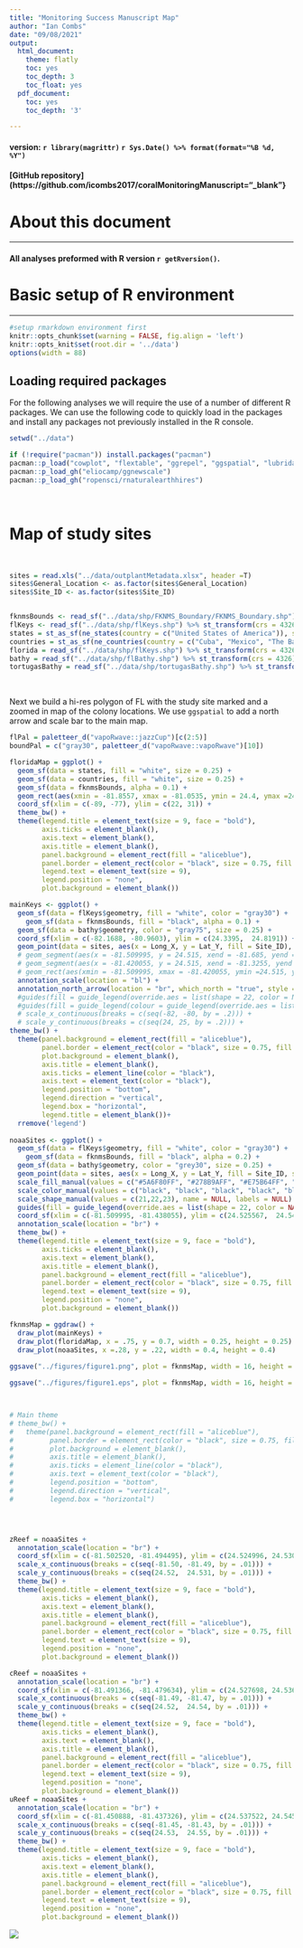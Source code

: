 ```yaml
---
title: "Monitoring Success Manuscript Map"
author: "Ian Combs"
date: "09/08/2021"
output:
  html_document:
    theme: flatly
    toc: yes
    toc_depth: 3
    toc_float: yes
  pdf_document:
    toc: yes
    toc_depth: '3'

---
```



#### version: `r library(magrittr)` `r Sys.Date() %>% format(format="%B %d, %Y")`

#### [GitHub repository](https://github.com/icombs2017/coralMonitoringManuscript="_blank"}

# About this document
***
#### All analyses preformed with R version `r getRversion()`.


# Basic setup of R environment
***

```r
#setup rmarkdown environment first
knitr::opts_chunk$set(warning = FALSE, fig.align = 'left')
knitr::opts_knit$set(root.dir = '../data')
options(width = 88)
```

## Loading required packages
For the following analyses we will require the use of a number of different R packages. We can use the following code to quickly load in the packages and install any packages not previously installed in the R console.

```r
setwd("../data")

if (!require("pacman")) install.packages("pacman")
pacman::p_load("cowplot", "flextable", "ggrepel", "ggspatial", "lubridate", "officer", "paletteer", "patchwork", "rgdal", "rnaturalearth", "sf", "tidyverse", "gdata", "rgeos", "ggpubr")
pacman::p_load_gh("eliocamp/ggnewscale")
pacman::p_load_gh("ropensci/rnaturalearthhires")
```
<br>

# Map of study sites

<br>

```r
sites = read.xls("../data/outplantMetadata.xlsx", header =T)
sites$General_Location <- as.factor(sites$General_Location)
sites$Site_ID <- as.factor(sites$Site_ID)


fknmsBounds <- read_sf("../data/shp/FKNMS_Boundary/FKNMS_Boundary.shp") %>% st_transform(crs = 4326)
flKeys <- read_sf("../data/shp/flKeys.shp") %>% st_transform(crs = 4326)
states = st_as_sf(ne_states(country = c("United States of America")), scale = "large")
countries = st_as_sf(ne_countries(country = c("Cuba", "Mexico", "The Bahamas"), scale = "large"))
florida = read_sf("../data/shp/flKeys.shp") %>% st_transform(crs = 4326)
bathy = read_sf("../data/shp/flBathy.shp") %>% st_transform(crs = 4326) %>% subset(subset = DATASET %in% c("fl_shelf", "fl_coast"))
tortugasBathy = read_sf("../data/shp/tortugasBathy.shp") %>% st_transform(crs = 4326)

```
<br>

Next we build a hi-res polygon of FL with the study site marked and a zoomed in map of the colony locations. We use `ggspatial` to add a north arrow and scale bar to the main map.
```r
flPal = paletteer_d("vapoRwave::jazzCup")[c(2:5)]
boundPal = c("gray30", paletteer_d("vapoRwave::vapoRwave")[10])

floridaMap = ggplot() +
  geom_sf(data = states, fill = "white", size = 0.25) +
  geom_sf(data = countries, fill = "white", size = 0.25) +
  geom_sf(data = fknmsBounds, alpha = 0.1) +
  geom_rect(aes(xmin = -81.8557, xmax = -81.0535, ymin = 24.4, ymax =24.8947), color = paletteer_d("vapoRwave::vapoRwave")[6], fill = NA, size = 1) +
  coord_sf(xlim = c(-89, -77), ylim = c(22, 31)) +
  theme_bw() +
  theme(legend.title = element_text(size = 9, face = "bold"),
        axis.ticks = element_blank(),
        axis.text = element_blank(),
        axis.title = element_blank(),
        panel.background = element_rect(fill = "aliceblue"),
        panel.border = element_rect(color = "black", size = 0.75, fill = NA),
        legend.text = element_text(size = 9),
        legend.position = "none",
        plot.background = element_blank())

mainKeys <- ggplot() +
  geom_sf(data = flKeys$geometry, fill = "white", color = "gray30") +
    geom_sf(data = fknmsBounds, fill = "black", alpha = 0.1) +
  geom_sf(data = bathy$geometry, color = "gray75", size = 0.25) +
  coord_sf(xlim = c(-82.1688, -80.9603), ylim = c(24.3395,  24.8191)) +
  geom_point(data = sites, aes(x = Long_X, y = Lat_Y, fill = Site_ID), size = 5) +
  # geom_segment(aes(x = -81.509995, y = 24.515, xend = -81.685, yend = 24.427), size = 0.25) +
  # geom_segment(aes(x = -81.420055, y = 24.515, xend = -81.3255, yend = 24.427), size = 0.25) +
  # geom_rect(aes(xmin = -81.509995, xmax = -81.420055, ymin =24.515, ymax =24.557089), color = paletteer_d("vapoRwave::vapoRwave")[6], fill = NA, size = 1) +
  annotation_scale(location = "bl") +
  annotation_north_arrow(location = "br", which_north = "true", style = north_arrow_minimal()) +
  #guides(fill = guide_legend(override.aes = list(shape = 22, color = NA, size = 4), ncol = 2, order = 1), shape = guide_legend(override.aes = list(size = 3), order = 2), color = guide_legend(override.aes = list(fill = "black", alpha = 0.1), order = 3)) +
  #guides(fill = guide_legend(colour = guide_legend(override.aes = list(shape = NA))) +
  # scale_x_continuous(breaks = c(seq(-82, -80, by = .2))) +
  # scale_y_continuous(breaks = c(seq(24, 25, by = .2))) +
theme_bw() +
  theme(panel.background = element_rect(fill = "aliceblue"),
        panel.border = element_rect(color = "black", size = 0.75, fill = NA),
        plot.background = element_blank(),
        axis.title = element_blank(),
        axis.ticks = element_line(color = "black"),
        axis.text = element_text(color = "black"),
        legend.position = "bottom",
        legend.direction = "vertical",
        legend.box = "horizontal",
        legend.title = element_blank())+
  rremove('legend')
  
noaaSites <- ggplot() +
  geom_sf(data = flKeys$geometry, fill = "white", color = "gray30") +
    geom_sf(data = fknmsBounds, fill = "black", alpha = 0.2) +
  geom_sf(data = bathy$geometry, color = "grey30", size = 0.25) +
  geom_point(data = sites, aes(x = Long_X, y = Lat_Y, fill = Site_ID, shape = 0, color = Site_ID), size = 2, alpha = 1) +
  scale_fill_manual(values = c("#5A6F80FF", "#278B9AFF", "#E75B64FF", "#DE7862FF", "#D8AF39FF", "#E8C4A2FF"), name = "Site", labels = c("Z1", "Z2", "C1", "C2", "U1", "U2")) +
  scale_color_manual(values = c("black", "black", "black", "black", "black", "black"), name = NULL, label = NULL) +
  scale_shape_manual(values = c(21,22,23), name = NULL, labels = NULL) +
  guides(fill = guide_legend(override.aes = list(shape = 22, color = NA, size = 4), ncol = 2, order = 1), shape = guide_legend(override.aes = list(size = 3), order = 2), color = guide_legend(override.aes = list(fill = "black", alpha = 0.1), order = 3)) +
  coord_sf(xlim = c(-81.509995, -81.438055), ylim = c(24.525567,  24.545)) +
  annotation_scale(location = "br") +
  theme_bw() +
  theme(legend.title = element_text(size = 9, face = "bold"),
        axis.ticks = element_blank(),
        axis.text = element_blank(),
        axis.title = element_blank(),
        panel.background = element_rect(fill = "aliceblue"),
        panel.border = element_rect(color = "black", size = 0.75, fill = NA),
        legend.text = element_text(size = 9),
        legend.position = "none",
        plot.background = element_blank())

fknmsMap = ggdraw() +
  draw_plot(mainKeys) +
  draw_plot(floridaMap, x = .75, y = 0.7, width = 0.25, height = 0.25) +
  draw_plot(noaaSites, x =.28, y = .22, width = 0.4, height = 0.4)
  
ggsave("../figures/figure1.png", plot = fknmsMap, width = 16, height = 16, units = "cm", dpi = 600)

ggsave("../figures/figure1.eps", plot = fknmsMap, width = 16, height = 16, units = "cm", dpi = 600)



# Main theme
# theme_bw() +
#   theme(panel.background = element_rect(fill = "aliceblue"),
#         panel.border = element_rect(color = "black", size = 0.75, fill = NA),
#         plot.background = element_blank(),
#         axis.title = element_blank(),
#         axis.ticks = element_line(color = "black"),
#         axis.text = element_text(color = "black"),
#         legend.position = "bottom",
#         legend.direction = "vertical",
#         legend.box = "horizontal")




zReef = noaaSites +
  annotation_scale(location = "br") +
  coord_sf(xlim = c(-81.502520, -81.494495), ylim = c(24.524996, 24.530332)) +
  scale_x_continuous(breaks = c(seq(-81.50, -81.49, by = .01))) +
  scale_y_continuous(breaks = c(seq(24.52,  24.531, by = .01))) +
  theme_bw() +
  theme(legend.title = element_text(size = 9, face = "bold"),
        axis.ticks = element_blank(),
        axis.text = element_blank(),
        axis.title = element_blank(),
        panel.background = element_rect(fill = "aliceblue"),
        panel.border = element_rect(color = "black", size = 0.75, fill = NA),
        legend.text = element_text(size = 9),
        legend.position = "none",
        plot.background = element_blank())

cReef = noaaSites +
  annotation_scale(location = "br") +
  coord_sf(xlim = c(-81.491366, -81.479634), ylim = c(24.527698, 24.536844)) +
  scale_x_continuous(breaks = c(seq(-81.49, -81.47, by = .01))) +
  scale_y_continuous(breaks = c(seq(24.52,  24.54, by = .01))) +
  theme_bw() +
  theme(legend.title = element_text(size = 9, face = "bold"),
        axis.ticks = element_blank(),
        axis.text = element_blank(),
        axis.title = element_blank(),
        panel.background = element_rect(fill = "aliceblue"),
        panel.border = element_rect(color = "black", size = 0.75, fill = NA),
        legend.text = element_text(size = 9),
        legend.position = "none",
        plot.background = element_blank())
uReef = noaaSites +
  annotation_scale(location = "br") +
  coord_sf(xlim = c(-81.450888, -81.437326), ylim = c(24.537522, 24.545171)) +
  scale_x_continuous(breaks = c(seq(-81.45, -81.43, by = .01))) +
  scale_y_continuous(breaks = c(seq(24.53,  24.55, by = .01))) +
  theme_bw() +
  theme(legend.title = element_text(size = 9, face = "bold"),
        axis.ticks = element_blank(),
        axis.text = element_blank(),
        axis.title = element_blank(),
        panel.background = element_rect(fill = "aliceblue"),
        panel.border = element_rect(color = "black", size = 0.75, fill = NA),
        legend.text = element_text(size = 9),
        legend.position = "none",
        plot.background = element_blank())


```
![](../figures/figure1.png)
<br>
